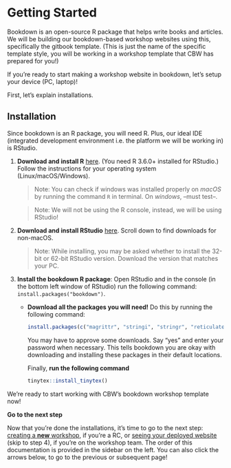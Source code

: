 # Getting Started {#get-started}

<!-- Maybe a more gradual introduction ? -->

Bookdown is an open-source R package that helps write books and articles. We will be building our bookdown-based workshop websites using this, specifically the gitbook template. (This is just the name of the specific template style, you will be working in a workshop template that CBW has prepared for you!)

If you're ready to start making a workshop website in bookdown, let's setup your device (PC, laptop)!

First, let's explain installations.

## Installation
Since bookdown is an R package, you will need R. Plus, our ideal IDE (integrated development environment i.e. the platform we will be working in) is RStudio.

<!-- [Maybe we should have more installation instructions - a video?] -->

1. **Download and install R** <a href="https://cran.rstudio.com/" target="_blank">here</a>. (You need R 3.6.0+ installed for RStudio.) Follow the instructions for your operating system (Linux/macOS/Windows).
    
    > Note: You can check if windows was installed properly on *macOS* by running the command `R` in terminal. On *windows*, --must test--.
    
    > Note: We will not be using the R console, instead, we will be using RStudio!

2. **Download and install RStudio** [here](https://posit.co/download/rstudio-desktop/#:~:text=AND%20INSTALL%20R-,2%3A%20Install%20RStudio,-DOWNLOAD%20RSTUDIO%20DESKTOP). Scroll down to find downloads for non-macOS.

    > Note: While installing, you may be asked whether to install the 32-bit or 62-bit RStudio version. Download the version that matches your PC.

3. **Install the bookdown R package**: Open RStudio and in the console (in the bottom left window of RStudio) run the following command: ```install.packages("bookdown")```.

    - **Download all the packages you will need!** Do this by running the following command:
      ```r
      install.packages(c("magrittr", "stringi", "stringr", "reticulate", "tinytex","servr"))
      ```

      You may have to approve some downloads. Say "yes" and enter your password when necessary. This tells bookdown you are okay with downloading and installing these packages in their default locations.
      
      Finally, **run the following command**
      
      ```r
      tinytex::install_tinytex()
      ```

We're ready to start working with CBW's bookdown workshop template now!

:::: {.bluebox data-latex=""}
::: {.center data-latex=""}
**Go to the next step**
:::

Now that you're done the installations, it's time to go to the next step: [creating a **new** workshop](#rc-workshop-setup), if you're a RC, or [seeing your deployed website](#check-deploy) (skip to step 4), if you're on the workshop team. The order of this documentation is provided in the sidebar on the left. You can also click the arrows below, to go to the previous or subsequent page!
::::

